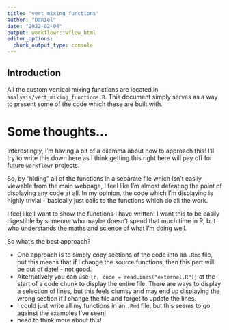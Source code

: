 ```yaml
---
title: "vert_mixing_functions"
author: "Daniel"
date: "2022-02-04"
output: workflowr::wflow_html
editor_options:
  chunk_output_type: console
---
```


## Introduction

All the custom vertical mixing functions are located in 
`analysis/vert_mixing_functions.R`. This document simply serves as a way to 
present some of the code which these are built with. 

# Some thoughts...

Interestingly, I'm having a bit of a dilemma about how to approach this!
I'll try to write this down here as I think getting this right here will pay off
for future `workflowr` projects.

So, by "hiding" all of the functions in a separate file which isn't easily 
viewable from the main webpage, I feel like I'm almost defeating the point of
displaying any code at all. In my opinion, the code which I'm displaying is 
highly trivial - basically just calls to the functions which do all the work.

I feel like I want to show the functions I have written! I want this to be
easily digestible by someone who maybe doesn't spend that much time in R, but
who understands the maths and science of what I'm doing well. 

So what's the best approach? 

- One approach is to simply copy sections of the code
into an `.Rmd` file, but this means that if I change the source functions, then
this part will be out of date! - not good.
- Alternatively you can use `{r, code = readLines("external.R")}` at the start 
of a code chunk to display the entire file. There are ways to display a
selection of lines, but this feels clumsy and may end up displaying the wrong 
section if I change the file and forget to update the lines.
- I could just write all my functions in an `.Rmd` file, but this seems
to go against the examples I've seen!
- need to think more about this!




```r

```

